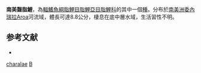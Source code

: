 {{Speciesbox 
| taxon = Bryconamericus charalae
| status = NE
| status_system = IUCN3.1
| authority = [[Román-Valencia|Román-Valencia]], 2005
| synonyms = 
}}
'''南美齧脂鯉'''，為[[輻鰭魚綱|輻鰭魚綱]][[脂鯉目|脂鯉目]][[脂鯉亞目|脂鯉亞目]][[脂鯉科|脂鯉科]]的其中一個[[種|種]]。分布於[[南美洲|南美洲]][[委內瑞拉|委內瑞拉]]Aroa河流域，體長可達8.8公分，棲息在底中層水域，生活習性不明。

==参考文献==
{{refbegin}}
*{{FishBase_species|genus=Bryconamericus|species=charalae|year=2014|month=1}}
{{refend}}

{{Taxonbar|from=Q5671659}}

[[Category:齧脂鯉屬|charalae]]
[[Category:2005年描述的鱼类|B]]

{{魚類小作品}}
